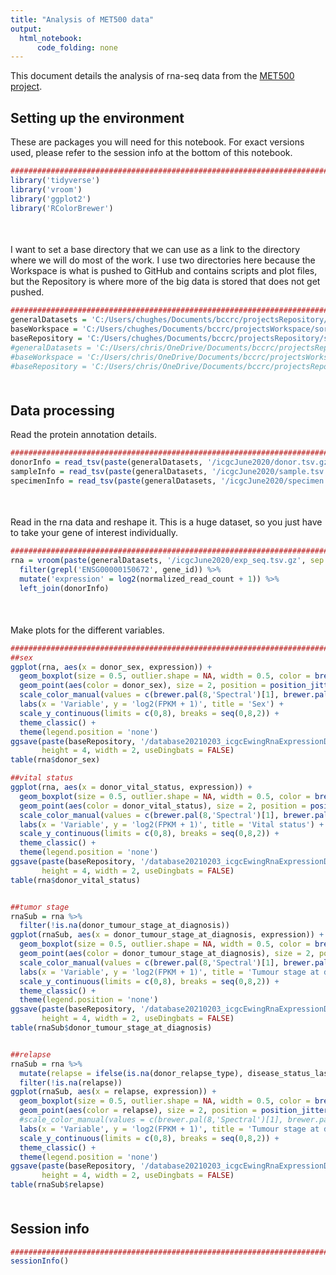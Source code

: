 ```yaml
---
title: "Analysis of MET500 data"
output:
  html_notebook:
      code_folding: none
---
```


This document details the analysis of rna-seq data from the [MET500 project](https://met500.path.med.umich.edu/).

## Setting up the environment

These are packages you will need for this notebook. For exact versions used, please refer to the session info at the bottom of this notebook.

```r
##########################################################################################
library('tidyverse')
library('vroom')
library('ggplot2')
library('RColorBrewer')
```

<div style="margin-bottom:50px;"></div>

I want to set a base directory that we can use as a link to the directory where we will do most of the work. I use two directories here because the Workspace is what is pushed to GitHub and contains scripts and plot files, but the Repository is where more of the big data is stored that does not get pushed.

```r
##########################################################################################
generalDatasets = 'C:/Users/chughes/Documents/bccrc/projectsRepository/generalDatasets'
baseWorkspace = 'C:/Users/chughes/Documents/bccrc/projectsWorkspace/sorensenLab/relatedToDlg2'
baseRepository = 'C:/Users/chughes/Documents/bccrc/projectsRepository/sorensenLab/relatedToDlg2'
#generalDatasets = 'C:/Users/chris/OneDrive/Documents/bccrc/projectsRepository/generalDatasets'
#baseWorkspace = 'C:/Users/chris/OneDrive/Documents/bccrc/projectsWorkspace/sorensenLab/relatedToYbx1'
#baseRepository = 'C:/Users/chris/OneDrive/Documents/bccrc/projectsRepository/sorensenLab/relatedToYbx1'
```

<div style="margin-bottom:50px;"></div>

## Data processing

Read the protein annotation details.

```r
##########################################################################################
donorInfo = read_tsv(paste(generalDatasets, '/icgcJune2020/donor.tsv.gz', sep = ''))
sampleInfo = read_tsv(paste(generalDatasets, '/icgcJune2020/sample.tsv.gz', sep = ''))
specimenInfo = read_tsv(paste(generalDatasets, '/icgcJune2020/specimen.tsv.gz', sep = ''))
```

<div style="margin-bottom:50px;"></div>

Read in the rna data and reshape it. This is a huge dataset, so you just have to take your gene of interest individually.

```r
##########################################################################################
rna = vroom(paste(generalDatasets, '/icgcJune2020/exp_seq.tsv.gz', sep = '')) %>%
  filter(grepl('ENSG00000150672', gene_id)) %>%
  mutate('expression' = log2(normalized_read_count + 1)) %>%
  left_join(donorInfo)
```

<div style="margin-bottom:50px;"></div>

Make plots for the different variables.

```r
##########################################################################################\
##sex
ggplot(rna, aes(x = donor_sex, expression)) +
  geom_boxplot(size = 0.5, outlier.shape = NA, width = 0.5, color = brewer.pal(11,'RdGy')[8]) +
  geom_point(aes(color = donor_sex), size = 2, position = position_jitterdodge()) +
  scale_color_manual(values = c(brewer.pal(8,'Spectral')[1], brewer.pal(8,'Spectral')[8])) +
  labs(x = 'Variable', y = 'log2(FPKM + 1)', title = 'Sex') +
  scale_y_continuous(limits = c(0,8), breaks = seq(0,8,2)) +
  theme_classic() +
  theme(legend.position = 'none')
ggsave(paste(baseRepository, '/database20210203_icgcEwingRnaExpressionDlg2/boxplot_dlg2RnaExpressionIcgcSex.pdf', sep = ''),
       height = 4, width = 2, useDingbats = FALSE)
table(rna$donor_sex)

##vital status
ggplot(rna, aes(x = donor_vital_status, expression)) +
  geom_boxplot(size = 0.5, outlier.shape = NA, width = 0.5, color = brewer.pal(11,'RdGy')[8]) +
  geom_point(aes(color = donor_vital_status), size = 2, position = position_jitterdodge()) +
  scale_color_manual(values = c(brewer.pal(8,'Spectral')[1], brewer.pal(8,'Spectral')[8])) +
  labs(x = 'Variable', y = 'log2(FPKM + 1)', title = 'Vital status') +
  scale_y_continuous(limits = c(0,8), breaks = seq(0,8,2)) +
  theme_classic() +
  theme(legend.position = 'none')
ggsave(paste(baseRepository, '/database20210203_icgcEwingRnaExpressionDlg2/boxplot_dlg2RnaExpressionIcgcVitalStatus.pdf', sep = ''),
       height = 4, width = 2, useDingbats = FALSE)
table(rna$donor_vital_status)


##tumor stage
rnaSub = rna %>%
  filter(!is.na(donor_tumour_stage_at_diagnosis))
ggplot(rnaSub, aes(x = donor_tumour_stage_at_diagnosis, expression)) +
  geom_boxplot(size = 0.5, outlier.shape = NA, width = 0.5, color = brewer.pal(11,'RdGy')[8]) +
  geom_point(aes(color = donor_tumour_stage_at_diagnosis), size = 2, position = position_jitterdodge()) +
  scale_color_manual(values = c(brewer.pal(8,'Spectral')[1], brewer.pal(8,'Spectral')[8])) +
  labs(x = 'Variable', y = 'log2(FPKM + 1)', title = 'Tumour stage at diagnosis') +
  scale_y_continuous(limits = c(0,8), breaks = seq(0,8,2)) +
  theme_classic() +
  theme(legend.position = 'none')
ggsave(paste(baseRepository, '/database20210203_icgcEwingRnaExpressionDlg2/boxplot_dlg2RnaExpressionIcgcTumorStage.pdf', sep = ''),
       height = 4, width = 2, useDingbats = FALSE)
table(rnaSub$donor_tumour_stage_at_diagnosis)


##relapse
rnaSub = rna %>%
  mutate(relapse = ifelse(is.na(donor_relapse_type), disease_status_last_followup, donor_relapse_type)) %>%
  filter(!is.na(relapse))
ggplot(rnaSub, aes(x = relapse, expression)) +
  geom_boxplot(size = 0.5, outlier.shape = NA, width = 0.5, color = brewer.pal(11,'RdGy')[8]) +
  geom_point(aes(color = relapse), size = 2, position = position_jitterdodge()) +
  #scale_color_manual(values = c(brewer.pal(8,'Spectral')[1], brewer.pal(8,'Spectral')[8])) +
  labs(x = 'Variable', y = 'log2(FPKM + 1)', title = 'Tumour stage at diagnosis') +
  scale_y_continuous(limits = c(0,8), breaks = seq(0,8,2)) +
  theme_classic() +
  theme(legend.position = 'none')
ggsave(paste(baseRepository, '/database20210203_icgcEwingRnaExpressionDlg2/boxplot_dlg2RnaExpressionIcgcTumorStage.pdf', sep = ''),
       height = 4, width = 2, useDingbats = FALSE)
table(rnaSub$relapse)
```

<div style="margin-bottom:50px;"></div>

## Session info

```r
##########################################################################################
sessionInfo()
```





